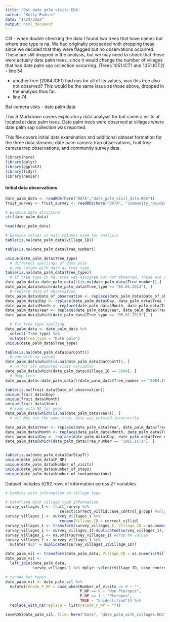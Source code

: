 ```yaml
---
title: "Bat date palm visits EDA"
author: "Kelly Endres"
date: "1/24/2022"
output: html_document
---
```


Clif - when double checking the data I found two trees that have names but where tree type is na. We had originally proceeded with dropping these since we decided that they were flagged but no observations occurred. These are still dropped in the analysis, but we may need to check that these were actually date palm trees, since it would change the number of villages that had date palm sap collection occurring. (Trees 1051.ICT1 and 1051.ICT2)
- line 54

- another tree (2084.ICF1) had nas for all of its values, was this tree also not observed? This would be the same issue as those above, dropped in the analysis thus far.
- line 74 

Bat camera vists - date palm  data

This R Markdown covers exploratory data analysis for bat camera visits at located at date palm trees. Date palm trees were observed at villages where date palm sap collection was reported. 

This file covers initial data examination and additional dataset formation for the three data streams; date palm camera trap observations, fruit tree camera trap observations, and community survey data.

```r
library(here)
library(dplyr)
library(ggplot2)
library(tidyr)
library(naniar)
```

#### Initial data observations

```r
date_palm_data <- readRDS(here("DATA","date_palm_visit_data.RDS"))
fruit_survey <- fruit_survey <- readRDS(here("DATA", "community_resident_fruit_survey.RDS"))
```

```r
# Examine data structure
str(date_palm_data) 

head(date_palm_data)
```

```r
# Examine values in main columns used for analysis 
table(is.na(date_palm_data$Village_ID))

table(is.na(date_palm_data$Tree_number))

unique(date_palm_data$Tree_type)
  # different spellings of date palm
  # one column with date as tree type
table(is.na(date_palm_data$Tree_type))
  # if tree type in na, tree was assigned but not observed, these are dropped 
date_palm_data<-date_palm_data[!(is.na(date_palm_data$Tree_number)),]
date_palm_data[which(date_palm_data$Tree_type == "05.01.2013"), ] 
  # replace date of observation
date_palm_data$Date_of_observation <- replace(date_palm_data$Date_of_observation, date_palm_data$Tree_type == "05.01.2013", "05.01.2013")
date_palm_data$Day <- replace(date_palm_data$Day, date_palm_data$Tree_type == "05.01.2013", 5)
date_palm_data$Month <- replace(date_palm_data$Month, date_palm_data$Tree_type == "05.01.2013", 1)
date_palm_data$Year <- replace(date_palm_data$Year, date_palm_data$Tree_type == "05.01.2013", 2013)
date_palm_data[which(date_palm_data$Tree_type == "05.01.2013"), ] 

  # fix tree type spelling 
date_palm_data <- date_palm_data %>% 
  select(-Tree_type) %>% 
  mutate(Tree_type = "Date palm")
unique(date_palm_data$Tree_type)

table(is.na(date_palm_data$DurContT))
  # one with na values
date_palm_data[which(is.na(date_palm_data$DurContT)), ] 
  # na for all measured visit variables
date_palm_data[which(date_palm_data$Village_ID == 2084), ] 
  # drop tree
date_palm_data<-date_palm_data[!(date_palm_data$Tree_number == "2084.ICF1"),]

table(is.na(fruit_data$Date_of_observation))
unique(fruit_data$Day)
unique(fruit_data$Month)
unique(fruit_data$Year)
  # some with NA for year 
date_palm_data[which(is.na(date_palm_data$Year)), ] 
  # all NAs are the same tree, date was entered incorrectly 

date_palm_data$Year <- replace(date_palm_data$Year, date_palm_data$Tree_number == "1065.ICT1" & date_palm_data$Date_of_observation == "2012.12.20", 2021)
date_palm_data$Month <- replace(date_palm_data$Month, date_palm_data$Tree_number == "1065.ICT1" & date_palm_data$Date_of_observation == "2012.12.20", 12)
date_palm_data$Day <- replace(date_palm_data$Day, date_palm_data$Tree_number == "1065.ICT1" & date_palm_data$Date_of_observation == "2012.12.20", 20)
date_palm_data[which(date_palm_data$Tree_number == "1065.ICT1"), ] 


table(is.na(date_palm_data$DurStayT))
unique(date_palm_data$P_NP)
unique(date_palm_data$Number_of_visits)
unique(date_palm_data$Number_of_stays)
unique(date_palm_data$Number_of_contaminations)
```

Dataset includes 5292 rows of information across 27 variables

```r
# Combine with information on village type

# Dataframe with village type information
survey_villages_1 <- fruit_survey %>% 
                        select(correct_villid,case_control_group) #only keep village type information
survey_villages_1 <- survey_villages_1 %>% 
                        rename(Village_ID = correct_villid)
survey_villages_1 <- transform(survey_villages_1, Village_ID = as.numeric(Village_ID))
survey_villages_1 <- survey_villages_1[!duplicated(survey_villages_1), ] #drop duplicate observations
survey_villages_1 <- na.omit(survey_villages_1) #drop NA values
survey_villages_1 <- survey_villages_1 %>% 
  mutate("dup" = duplicated(survey_villages_1$Village_ID))

date_palm_vil <- transform(date_palm_data, Village_ID = as.numeric(Village_ID))
date_palm_vil <-
  left_join(date_palm_data,
            survey_villages_1 %>% dplyr::select(Village_ID, case_control_group))

# recode bat types
date_palm_vil <- date_palm_vil %>% 
  mutate(recode_P_NP = case_when(Number_of_visits == 0 ~ "",
                                 P_NP == 0 ~ "Non Pteropus", 
                                 P_NP == 1 ~ "Pteropus",
                                 TRUE ~ "Unidentified")) %>% 
  replace_with_na(replace = list(recode_P_NP = ""))

saveRDS(date_palm_vil, file= here("Data", "date_palm_with_villages.RDS"))

```